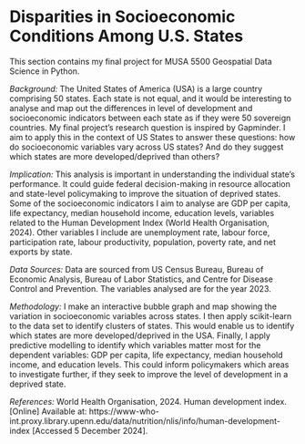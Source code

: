 # Disparities in Socioeconomic Conditions Among U.S. States 

This section contains my final project for MUSA 5500 Geospatial Data Science in Python. 

*Background:*
    The United States of America (USA) is a large country comprising 50 states. Each state is not equal, and it would be interesting to analyse and map out the differences in level of development and socioeconomic indicators between each state as if they were 50 sovereign countries.
    My final project's research question is inspired by Gapminder. I aim to apply this in the context of US States to answer these questions: how do socioeconomic variables vary across US states? And do they suggest which states are more developed/deprived than others?

*Implication:*
    This analysis is important in understanding the individual state’s performance. It could guide federal decision-making in resource allocation and state-level policymaking to improve the situation of deprived states. Some of the socioeconomic indicators I aim to analyse are GDP per capita, life expectancy, median household income, education levels, variables related to the Human Development Index (World Health Organisation, 2024). Other variables I include are unemployment rate, labour force, participation rate, labour productivity, population, poverty rate, and net exports by state.

*Data Sources:*
    Data are sourced from US Census Bureau, Bureau of Economic Analysis, Bureau of Labor Statistics, and Centre for Disease Control and Prevention. The variables analysed are for the year 2023.

*Methodology:*
    I make an interactive bubble graph and map showing the variation in socioeconomic variables across states. I then apply scikit-learn to the data set to identify clusters of states. This would enable us to identify which states are more developed/deprived in the USA.
    Finally, I apply predictive modelling to identify which variables matter most for the dependent variables: GDP per capita, life expectancy, median household income, and education levels. This could inform policymakers which areas to investigate further, if they seek to improve the level of development in a deprived state.

*References:*
    World Health Organisation, 2024. Human development index. [Online] 
Available at: https://www-who-int.proxy.library.upenn.edu/data/nutrition/nlis/info/human-development-index
[Accessed 5 December 2024].
